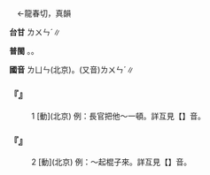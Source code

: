 
=={{ruby|掄|ㄌㄩㄣ}}==

　←龍春切，真韻{{ruby|＝|ㄌㄨㄣˊ}}

'''台甘''' <rt>ㄌㄨㄣˊ</rt>∥

'''普閩''' {{ruby|(文)|ㄌㄨㄣ}}。{{ruby|(白)|ㄋㆭ}}。

'''國音''' <rt>ㄌㄩㄣ</rt>(北京)。(又音)<rt>ㄌㄨㄣˊ</rt>∥

    

==='''『{{ruby|掄|ㄌㄩㄣ}}』'''===
:1  [動](北京) 例：長官把他～一頓。詳互見【{{ruby|掄|ㄌㄨㄣ}}】音。
    

==='''『{{ruby|掄|ㄌㄩㄣ}}』'''===
:2  [動](北京) 例：～起棍子來。詳互見【{{ruby|掄|ㄌㄨㄣ}}】音。
    
